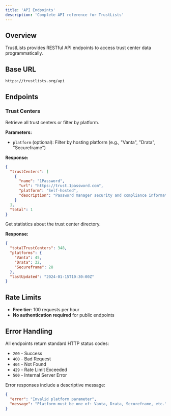 ```yaml
---
title: 'API Endpoints'
description: 'Complete API reference for TrustLists'
---
```


## Overview

TrustLists provides RESTful API endpoints to access trust center data programmatically.

## Base URL

```
https://trustlists.org/api
```

## Endpoints

### Trust Centers

<ExpandableCard title="GET /trust-centers" icon="database">

Retrieve all trust centers or filter by platform.

**Parameters:**
- `platform` (optional): Filter by hosting platform (e.g., "Vanta", "Drata", "Secureframe")

**Response:**
```json
{
  "trustCenters": [
    {
      "name": "1Password",
      "url": "https://trust.1password.com",
      "platform": "Self-hosted",
      "description": "Password manager security and compliance information"
    }
  ],
  "total": 1
}
```

</ExpandableCard>

<ExpandableCard title="GET /stats" icon="chart">

Get statistics about the trust center directory.

**Response:**
```json
{
  "totalTrustCenters": 348,
  "platforms": {
    "Vanta": 45,
    "Drata": 32,
    "Secureframe": 28
  },
  "lastUpdated": "2024-01-15T10:30:00Z"
}
```

</ExpandableCard>

## Rate Limits

- **Free tier**: 100 requests per hour
- **No authentication required** for public endpoints

## Error Handling

All endpoints return standard HTTP status codes:

- `200` - Success
- `400` - Bad Request
- `404` - Not Found
- `429` - Rate Limit Exceeded
- `500` - Internal Server Error

Error responses include a descriptive message:

```json
{
  "error": "Invalid platform parameter",
  "message": "Platform must be one of: Vanta, Drata, Secureframe, etc."
}
```
